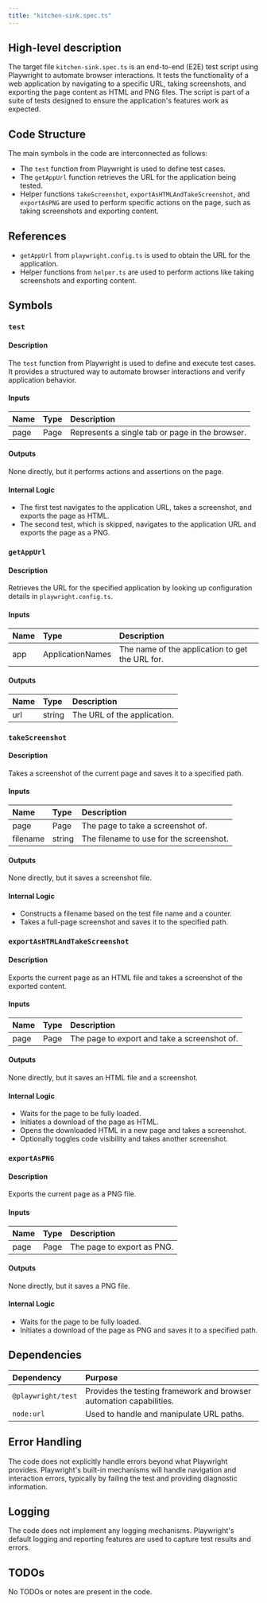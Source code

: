 ```yaml
---
title: "kitchen-sink.spec.ts"
---
```


## High-level description

The target file `kitchen-sink.spec.ts` is an end-to-end (E2E) test script using Playwright to automate browser interactions. It tests the functionality of a web application by navigating to a specific URL, taking screenshots, and exporting the page content as HTML and PNG files. The script is part of a suite of tests designed to ensure the application's features work as expected.

## Code Structure

The main symbols in the code are interconnected as follows:
- The `test` function from Playwright is used to define test cases.
- The `getAppUrl` function retrieves the URL for the application being tested.
- Helper functions `takeScreenshot`, `exportAsHTMLAndTakeScreenshot`, and `exportAsPNG` are used to perform specific actions on the page, such as taking screenshots and exporting content.

## References

- `getAppUrl` from `playwright.config.ts` is used to obtain the URL for the application.
- Helper functions from `helper.ts` are used to perform actions like taking screenshots and exporting content.

## Symbols

### `test`
#### Description
The `test` function from Playwright is used to define and execute test cases. It provides a structured way to automate browser interactions and verify application behavior.

#### Inputs
| Name | Type | Description |
|:-----|:-----|:------------|
| page | Page | Represents a single tab or page in the browser. |

#### Outputs
None directly, but it performs actions and assertions on the page.

#### Internal Logic
- The first test navigates to the application URL, takes a screenshot, and exports the page as HTML.
- The second test, which is skipped, navigates to the application URL and exports the page as a PNG.

### `getAppUrl`
#### Description
Retrieves the URL for the specified application by looking up configuration details in `playwright.config.ts`.

#### Inputs
| Name | Type | Description |
|:-----|:-----|:------------|
| app | ApplicationNames | The name of the application to get the URL for. |

#### Outputs
| Name | Type | Description |
|:-----|:-----|:------------|
| url | string | The URL of the application. |

### `takeScreenshot`
#### Description
Takes a screenshot of the current page and saves it to a specified path.

#### Inputs
| Name | Type | Description |
|:-----|:-----|:------------|
| page | Page | The page to take a screenshot of. |
| filename | string | The filename to use for the screenshot. |

#### Outputs
None directly, but it saves a screenshot file.

#### Internal Logic
- Constructs a filename based on the test file name and a counter.
- Takes a full-page screenshot and saves it to the specified path.

### `exportAsHTMLAndTakeScreenshot`
#### Description
Exports the current page as an HTML file and takes a screenshot of the exported content.

#### Inputs
| Name | Type | Description |
|:-----|:-----|:------------|
| page | Page | The page to export and take a screenshot of. |

#### Outputs
None directly, but it saves an HTML file and a screenshot.

#### Internal Logic
- Waits for the page to be fully loaded.
- Initiates a download of the page as HTML.
- Opens the downloaded HTML in a new page and takes a screenshot.
- Optionally toggles code visibility and takes another screenshot.

### `exportAsPNG`
#### Description
Exports the current page as a PNG file.

#### Inputs
| Name | Type | Description |
|:-----|:-----|:------------|
| page | Page | The page to export as PNG. |

#### Outputs
None directly, but it saves a PNG file.

#### Internal Logic
- Waits for the page to be fully loaded.
- Initiates a download of the page as PNG and saves it to a specified path.

## Dependencies

| Dependency | Purpose |
|:-----------|:--------|
| `@playwright/test` | Provides the testing framework and browser automation capabilities. |
| `node:url` | Used to handle and manipulate URL paths. |

## Error Handling

The code does not explicitly handle errors beyond what Playwright provides. Playwright's built-in mechanisms will handle navigation and interaction errors, typically by failing the test and providing diagnostic information.

## Logging

The code does not implement any logging mechanisms. Playwright's default logging and reporting features are used to capture test results and errors.

## TODOs

No TODOs or notes are present in the code.